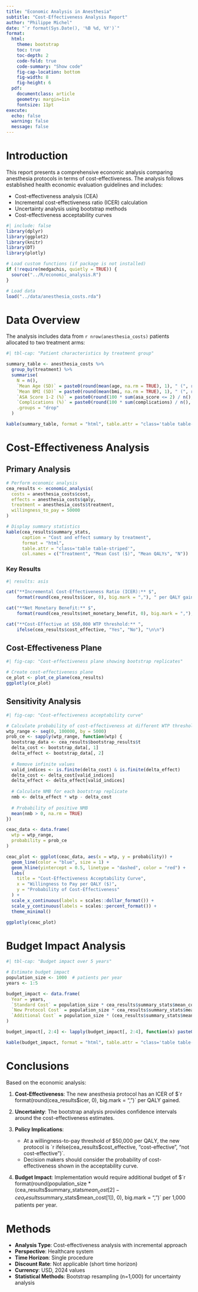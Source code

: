 ```yaml
---
title: "Economic Analysis in Anesthesia"
subtitle: "Cost-Effectiveness Analysis Report"
author: "Philippe Michel"
date: "`r format(Sys.Date(), '%B %d, %Y')`"
format:
  html:
    theme: bootstrap
    toc: true
    toc-depth: 2
    code-fold: true
    code-summary: "Show code"
    fig-cap-location: bottom
    fig-width: 8
    fig-height: 6
  pdf:
    documentclass: article
    geometry: margin=1in
    fontsize: 11pt
execute:
  echo: false
  warning: false
  message: false
---
```


# Introduction

This report presents a comprehensive economic analysis comparing anesthesia protocols in terms of cost-effectiveness. The analysis follows established health economic evaluation guidelines and includes:

- Cost-effectiveness analysis (CEA)
- Incremental cost-effectiveness ratio (ICER) calculation
- Uncertainty analysis using bootstrap methods
- Cost-effectiveness acceptability curves

```r
#| include: false
library(dplyr)
library(ggplot2)
library(knitr)
library(DT)
library(plotly)

# Load custom functions (if package is not installed)
if (!require(medgachis, quietly = TRUE)) {
  source("../R/economic_analysis.R")
}

# Load data
load("../data/anesthesia_costs.rda")
```

# Data Overview

The analysis includes data from `r nrow(anesthesia_costs)` patients allocated to two treatment arms:

```r
#| tbl-cap: "Patient characteristics by treatment group"

summary_table <- anesthesia_costs %>%
  group_by(treatment) %>%
  summarise(
    N = n(),
    `Mean Age (SD)` = paste0(round(mean(age, na.rm = TRUE), 1), " (", round(sd(age, na.rm = TRUE), 1), ")"),
    `Mean BMI (SD)` = paste0(round(mean(bmi, na.rm = TRUE), 1), " (", round(sd(bmi, na.rm = TRUE), 1), ")"),
    `ASA Score 1-2 (%)` = paste0(round(100 * sum(asa_score <= 2) / n(), 1), "%"),
    `Complications (%)` = paste0(round(100 * sum(complications) / n(), 1), "%"),
    .groups = "drop"
  )

kable(summary_table, format = "html", table.attr = "class='table table-striped'")
```

# Cost-Effectiveness Analysis

## Primary Analysis

```r
# Perform economic analysis
cea_results <- economic_analysis(
  costs = anesthesia_costs$cost,
  effects = anesthesia_costs$qaly,
  treatment = anesthesia_costs$treatment,
  willingness_to_pay = 50000
)

# Display summary statistics
kable(cea_results$summary_stats, 
      caption = "Cost and effect summary by treatment",
      format = "html",
      table.attr = "class='table table-striped'",
      col.names = c("Treatment", "Mean Cost ($)", "Mean QALYs", "N"))
```

### Key Results

```r
#| results: asis

cat("**Incremental Cost-Effectiveness Ratio (ICER):** $", 
    format(round(cea_results$icer, 0), big.mark = ","), " per QALY gained\n\n")

cat("**Net Monetary Benefit:** $", 
    format(round(cea_results$net_monetary_benefit, 0), big.mark = ","), "\n\n")

cat("**Cost-Effective at $50,000 WTP threshold:** ", 
    ifelse(cea_results$cost_effective, "Yes", "No"), "\n\n")
```

## Cost-Effectiveness Plane

```r
#| fig-cap: "Cost-effectiveness plane showing bootstrap replicates"

# Create cost-effectiveness plane
ce_plot <- plot_ce_plane(cea_results)
ggplotly(ce_plot)
```

## Sensitivity Analysis

```r
#| fig-cap: "Cost-effectiveness acceptability curve"

# Calculate probability of cost-effectiveness at different WTP thresholds
wtp_range <- seq(0, 100000, by = 5000)
prob_ce <- sapply(wtp_range, function(wtp) {
  bootstrap_data <- cea_results$bootstrap_results$t
  delta_cost <- bootstrap_data[, 1]
  delta_effect <- bootstrap_data[, 2]
  
  # Remove infinite values
  valid_indices <- is.finite(delta_cost) & is.finite(delta_effect)
  delta_cost <- delta_cost[valid_indices]
  delta_effect <- delta_effect[valid_indices]
  
  # Calculate NMB for each bootstrap replicate
  nmb <- delta_effect * wtp - delta_cost
  
  # Probability of positive NMB
  mean(nmb > 0, na.rm = TRUE)
})

ceac_data <- data.frame(
  wtp = wtp_range,
  probability = prob_ce
)

ceac_plot <- ggplot(ceac_data, aes(x = wtp, y = probability)) +
  geom_line(color = "blue", size = 1) +
  geom_hline(yintercept = 0.5, linetype = "dashed", color = "red") +
  labs(
    title = "Cost-Effectiveness Acceptability Curve",
    x = "Willingness to Pay per QALY ($)",
    y = "Probability of Cost-Effectiveness"
  ) +
  scale_x_continuous(labels = scales::dollar_format()) +
  scale_y_continuous(labels = scales::percent_format()) +
  theme_minimal()

ggplotly(ceac_plot)
```

# Budget Impact Analysis

```r
#| tbl-cap: "Budget impact over 5 years"

# Estimate budget impact
population_size <- 1000  # patients per year
years <- 1:5

budget_impact <- data.frame(
  Year = years,
  `Standard Cost` = population_size * cea_results$summary_stats$mean_cost[1] * years,
  `New Protocol Cost` = population_size * cea_results$summary_stats$mean_cost[2] * years,
  `Additional Cost` = population_size * (cea_results$summary_stats$mean_cost[2] - cea_results$summary_stats$mean_cost[1]) * years
)

budget_impact[, 2:4] <- lapply(budget_impact[, 2:4], function(x) paste0("$", format(round(x), big.mark = ",")))

kable(budget_impact, format = "html", table.attr = "class='table table-striped'")
```

# Conclusions

Based on the economic analysis:

1. **Cost-Effectiveness**: The new anesthesia protocol has an ICER of $`r format(round(cea_results$icer, 0), big.mark = ",")` per QALY gained.

2. **Uncertainty**: The bootstrap analysis provides confidence intervals around the cost-effectiveness estimates.

3. **Policy Implications**: 
   - At a willingness-to-pay threshold of $50,000 per QALY, the new protocol is `r ifelse(cea_results$cost_effective, "cost-effective", "not cost-effective")`.
   - Decision makers should consider the probability of cost-effectiveness shown in the acceptability curve.

4. **Budget Impact**: Implementation would require additional budget of $`r format(round(population_size * (cea_results$summary_stats$mean_cost[2] - cea_results$summary_stats$mean_cost[1]), 0), big.mark = ",")` per 1,000 patients per year.

# Methods

- **Analysis Type**: Cost-effectiveness analysis with incremental approach
- **Perspective**: Healthcare system
- **Time Horizon**: Single procedure
- **Discount Rate**: Not applicable (short time horizon)
- **Currency**: USD, 2024 values
- **Statistical Methods**: Bootstrap resampling (n=1,000) for uncertainty analysis